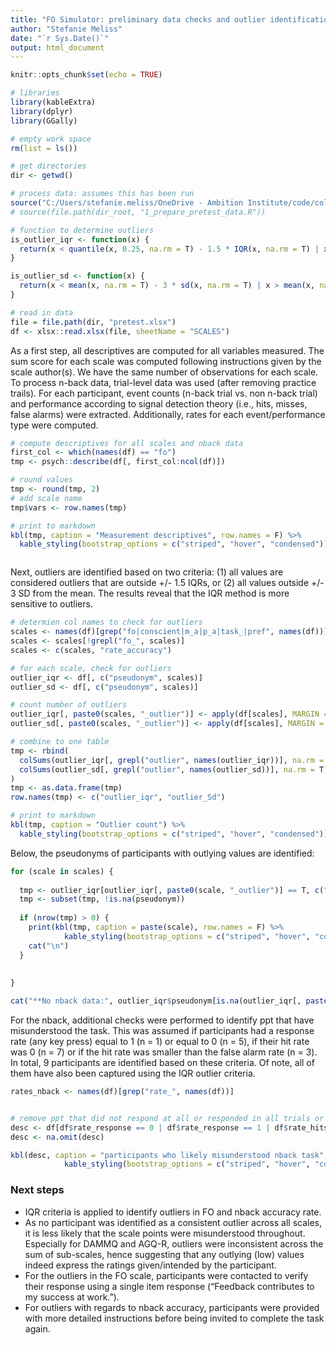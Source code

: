 ```yaml
---
title: "FO Simulator: preliminary data checks and outlier identification"
author: "Stefanie Meliss"
date: "`r Sys.Date()`"
output: html_document
---
```


```r
knitr::opts_chunk$set(echo = TRUE)

# libraries
library(kableExtra)
library(dplyr)
library(GGally)

# empty work space
rm(list = ls())

# get directories
dir <- getwd()

# process data: assumes this has been run
source("C:/Users/stefanie.meliss/OneDrive - Ambition Institute/code/colour_palette.R")
# source(file.path(dir_root, "1_prepare_pretest_data.R"))

# function to determine outliers
is_outlier_iqr <- function(x) {
  return(x < quantile(x, 0.25, na.rm = T) - 1.5 * IQR(x, na.rm = T) | x > quantile(x, 0.75, na.rm = T) + 1.5 * IQR(x, na.rm = T))
}

is_outlier_sd <- function(x) {
  return(x < mean(x, na.rm = T) - 3 * sd(x, na.rm = T) | x > mean(x, na.rm = T) + 3 * sd(x, na.rm = T))
}

# read in data
file = file.path(dir, "pretest.xlsx")
df <- xlsx::read.xlsx(file, sheetName = "SCALES")

```


As a first step, all descriptives are computed for all variables measured. The sum score for each scale was computed following instructions given by the scale author(s). We have the same number of observations for each scale. To process n-back data, trial-level data was used (after removing practice trails). For each participant, event counts (n-back trial vs. non n-back trial) and performance according to signal detection theory (i.e., hits, misses, false alarms) were extracted. Additionally, rates for each event/performance type were computed.  


```r
# compute descriptives for all scales and nback data
first_col <- which(names(df) == "fo")
tmp <- psych::describe(df[, first_col:ncol(df)])

# round values
tmp <- round(tmp, 2)
# add scale name
tmp$vars <- row.names(tmp)

# print to markdown
kbl(tmp, caption = "Measurement descriptives", row.names = F) %>%
  kable_styling(bootstrap_options = c("striped", "hover", "condensed"))



```

Next, outliers are identified based on two criteria: (1) all values are considered outliers that are outside +/- 1.5 IQRs, or (2) all values outside +/- 3 SD from the mean. The results reveal that the IQR method is more sensitive to outliers.

```r

# determien col names to check for outliers
scales <- names(df)[grep("fo|conscient|m_a|p_a|task_|pref", names(df))]
scales <- scales[!grepl("fo_", scales)]
scales <- c(scales, "rate_accuracy")

# for each scale, check for outliers
outlier_iqr <- df[, c("pseudonym", scales)]
outlier_sd <- df[, c("pseudonym", scales)]

# count number of outliers
outlier_iqr[, paste0(scales, "_outlier")] <- apply(df[scales], MARGIN = 2, is_outlier_iqr)
outlier_sd[, paste0(scales, "_outlier")] <- apply(df[scales], MARGIN = 2, is_outlier_sd) 

# combine to one table
tmp <- rbind(
  colSums(outlier_iqr[, grepl("outlier", names(outlier_iqr))], na.rm = T), #IQR
  colSums(outlier_sd[, grepl("outlier", names(outlier_sd))], na.rm = T) # SD
)
tmp <- as.data.frame(tmp)
row.names(tmp) <- c("outlier_iqr", "outlier_Sd")

# print to markdown
kbl(tmp, caption = "Outlier count") %>%
  kable_styling(bootstrap_options = c("striped", "hover", "condensed"))

```

Below, the pseudonyms of participants with outlying values are identified:

```r

for (scale in scales) {
  
  tmp <- outlier_iqr[outlier_iqr[, paste0(scale, "_outlier")] == T, c("pseudonym", scale)]
  tmp <- subset(tmp, !is.na(pseudonym))
  
  if (nrow(tmp) > 0) {
    print(kbl(tmp, caption = paste(scale), row.names = F) %>%
            kable_styling(bootstrap_options = c("striped", "hover", "condensed")))
    cat("\n")
  }
  
  
}

cat("**No nback data:", outlier_iqr$pseudonym[is.na(outlier_iqr[, paste0(scale, "_outlier")])], "**\n\n")

```

For the nback, additional checks were performed to identify ppt that have misunderstood the task. This was assumed if participants had a response rate (any key press) equal to 1 (n = 1) or equal to 0 (n = 5), if their hit rate was 0 (n = 7) or if the hit rate was smaller than the false alarm rate (n = 3). In total, 9 participants are identified based on these criteria. Of note, all of them have also been captured using the IQR outlier criteria.    

```r
rates_nback <- names(df)[grep("rate_", names(df))]


# remove ppt that did not respond at all or responded in all trials or have a hitrate of 0
desc <- df[df$rate_response == 0 | df$rate_response == 1 | df$rate_hits == 0 | df$rate_hits < df$rate_fa, c("pseudonym", rates_nback)]
desc <- na.omit(desc)

kbl(desc, caption = "participants who likely misunderstood nback task", row.names = F) %>%
            kable_styling(bootstrap_options = c("striped", "hover", "condensed"))

```


### Next steps  
  
- IQR criteria is applied to identify outliers in FO and nback accuracy rate.  
- As no participant was identified as a consistent outlier across all scales, it is less likely that the scale points were misunderstood throughout. Especially for DAMMQ and AGQ-R, outliers were inconsistent across the sum of sub-scales, hence suggesting that any outlying (low) values indeed express the ratings given/intended by the participant.  
- For the outliers in the FO scale, participants were contacted to verify their response using a single item response ("Feedback contributes to my success at work.").  
- For outliers with regards to nback accuracy, participants were provided with more detailed instructions before being invited to complete the task again.  
  
  
